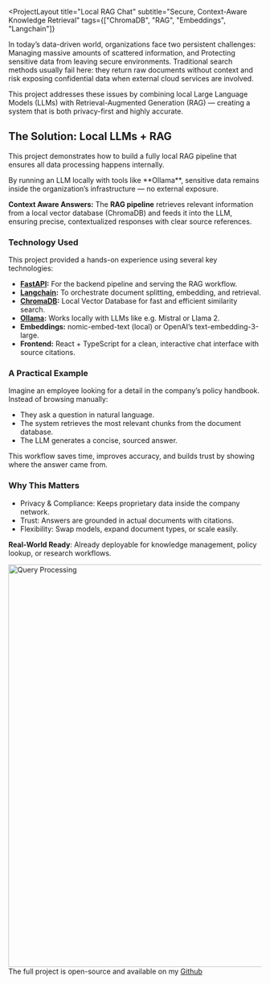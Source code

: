 <ProjectLayout
  title="Local RAG Chat"
  subtitle="Secure, Context-Aware Knowledge Retrieval"
  tags={["ChromaDB", "RAG", "Embeddings", "Langchain"]}
  >

In today’s data-driven world, organizations face two persistent challenges:
Managing massive amounts of scattered information, and
Protecting sensitive data from leaving secure environments.
Traditional search methods usually fail here: they return raw documents without context and risk exposing confidential data when external cloud services are involved.

This project addresses these issues by combining local Large Language Models (LLMs) with Retrieval-Augmented Generation (RAG) — creating a system that is both privacy-first and highly accurate.

## The Solution: Local LLMs + RAG
This project demonstrates how to build a fully local RAG pipeline that ensures all data processing happens internally.

<Callout type="success" title="Data Security:">
By running an LLM locally with tools like **Ollama**, sensitive data remains inside the organization’s infrastructure — no external exposure.
</Callout>

**Context Aware Answers:** The **RAG pipeline** retrieves relevant information from a local vector database (ChromaDB) and feeds it into the LLM, ensuring precise, contextualized responses with clear source references.

### Technology Used
This project provided a hands-on experience using several key technologies:

- **<a href="https://fastapi.tiangolo.com/" target="_blank">FastAPI</a>:** For the backend pipeline and serving the RAG workflow.
- **<a href="https://langchain.com/" target="_blank">Langchain</a>:** To orchestrate document splitting, embedding, and retrieval.
- **<a href="https://chromadb.io/" target="_blank">ChromaDB</a>:** Local Vector Database for fast and efficient similarity search.
- **<a href="https://ollama.com/" target="_blank">Ollama</a>:** Works locally with LLMs like e.g. Mistral or Llama 2.
- **Embeddings:** nomic-embed-text (local) or OpenAI’s text-embedding-3-large.
- **Frontend:** React + TypeScript for a clean, interactive chat interface with source citations.

### A Practical Example
Imagine an employee looking for a detail in the company’s policy handbook. Instead of browsing manually:
- They ask a question in natural language.
- The system retrieves the most relevant chunks from the document database.
- The LLM generates a concise, sourced answer.

This workflow saves time, improves accuracy, and builds trust by showing where the answer came from.

### Why This Matters
- Privacy & Compliance: Keeps proprietary data inside the company network.
- Trust: Answers are grounded in actual documents with citations.
- Flexibility: Swap models, expand document types, or scale easily.

**Real-World Ready**: Already deployable for knowledge management, policy lookup, or research workflows.

<img src="/images/query-processing.png" alt="Query Processing" width="800"/>

<Callout type="info" title="Explore the Code">
The full project is open-source and available on my <a href="https://github.com/TAMustafa/LangchainRAG_Streamlit/tree/main" target="_blank">Github</a>
</Callout>

</ProjectLayout>